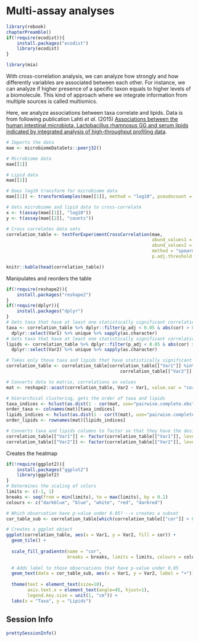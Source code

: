 # Multi-assay analyses {#multi-assay_analyses}

```r
library(rebook)
chapterPreamble()
if(!require(ecodist)){
    install.packages("ecodist")
    library(ecodist)
}
```

```r
library(mia)
```

With cross-correlation analysis, we can analyze how strongly and how differently
variables are associated between each other. For instance, we can analyze if 
higher presence of a specific taxon equals to higher levels of a biomolecule.
This kind of approach where we integrate information from multiple sources is 
called multiomics. 

Here, we analyze associations between taxa correlate and lipids. Data is from 
following publication Lahti _et al_. (2015) [Associations between the human intestinal 
microbiota, Lactobacillus rhamnosus GG and serum lipids indicated by 
integrated analysis of high-throughput profiling 
data](https://peerj.com/articles/32/).

```r
# Imports the data
mae <- microbiomeDataSets::peerj32()

# Microbiome data
mae[[1]] 
```

```r
# Lipid data
mae[[2]]
```

```r

# Does log10 transform for microbiome data
mae[[1]] <- transformSamples(mae[[1]], method = "log10", pseudocount = 1)

# Gets microbiome and lipid data to cross-correlate
x <- t(assay(mae[[1]], "log10"))
y <- t(assay(mae[[2]], "counts"))

# Cross correlates data sets
correlation_table <- testForExperimentCrossCorrelation(mae, 
                                                       abund_values1 = "log10", 
                                                       abund_values2 = "counts",
                                                       method = "spearman", 
                                                       p.adj.threshold = 0.05)

knitr::kable(head(correlation_table))
```

Manipulates and reorders the table

```r
if(!require(reshape2)){
    install.packages("reshape2")
}
if(!require(dplyr)){
    install.packages("dplyr")
}
# Gets taxa that have at least one statistically significant correlation
taxa <- correlation_table %>% dplyr::filter(p_adj < 0.05 & abs(cor) > 0) %>% 
  dplyr::select(Var1) %>% unique %>% sapply(as.character)
# Gets taxa that have at least one statistically significant correlation
lipids <- correlation_table %>% dplyr::filter(p_adj < 0.05 & abs(cor) > 0) %>% 
  dplyr::select(Var2) %>% unique %>% sapply(as.character)

# Takes only those taxa and lipids that have statistically significant values
correlation_table <- correlation_table[correlation_table[["Var1"]] %in% taxa & 
                                           correlation_table[["Var2"]] %in% lipids, ]

# Converts data to matrix, correlations as values
mat <- reshape2::acast(correlation_table, Var2 ~ Var1, value.var = "cor")

# Hierarchical clustering, gets the order of taxa and lipids
taxa_indices <- hclust(as.dist(1 - cor(mat, use="pairwise.complete.obs")))$order
order_taxa <- colnames(mat)[taxa_indices]
lipids_indices <- hclust(as.dist(1 - cor(t(mat), use="pairwise.complete.obs")))$order
order_lipids <- rownames(mat)[lipids_indices]

# Converts taxa and lipids columns to factor so that they have the desired order
correlation_table[["Var1"]] <- factor(correlation_table[["Var1"]], levels = order_taxa)
correlation_table[["Var2"]] <- factor(correlation_table[["Var2"]], levels = order_lipids)
```

Creates the heatmap

```r
if(!require(ggplot2)){
    install.packages("ggplot2")
    library(ggplot2)
}
# Determines the scaling of colors
limits <- c(-1, 1)
breaks <- seq(from = min(limits), to = max(limits), by = 0.2)
colours <- c("darkblue", "blue", "white", "red", "darkred")

# Which observation have p-value under 0.05? --> creates a subset
cor_table_sub <- correlation_table[which(correlation_table[["cor"]] < 0.05), ]

# Creates a ggplot object
ggplot(correlation_table, aes(x = Var1, y = Var2, fill = cor)) +
  geom_tile() +
  
  scale_fill_gradientn(name = "cor", 
                       breaks = breaks, limits = limits, colours = colours) + 
  
  # Adds label to those observations that have p-value under 0.05
  geom_text(data = cor_table_sub, aes(x = Var1, y = Var2, label = "+")) +
  
  theme(text = element_text(size=10),
        axis.text.x = element_text(angle=45, hjust=1),
        legend.key.size = unit(1, "cm")) +
  labs(x = "Taxa", y = "Lipids")
```


## Session Info {-}

```r
prettySessionInfo()
```

